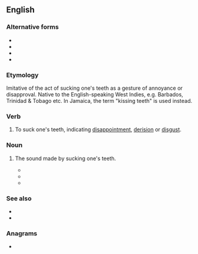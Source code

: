 ==English==

===Alternative forms===
* {{alter|en|stewps}}
* {{alter|en|chupes|chupse|cheups}}
* {{alter|en|stoops}}
* {{alter|en|steupse}}

===Etymology===
Imitative of the act of sucking one's teeth as a gesture of annoyance or disapproval. Native to the English-speaking West Indies, e.g. Barbados, Trinidad & Tobago etc. In Jamaica, the term "kissing teeth" is used instead.

===Verb===
{{en-verb}}

# {{lb|en|West Indies|dialect|onomatopoeia}} To suck one's teeth, indicating [[disappointment]], [[derision]] or [[disgust]].

===Noun===
{{en-noun}}

# {{lb|en|West Indies|dialect|onomatopoeia}} The sound made by sucking one's teeth.
#* {{quote-book|en|year=2003 |title=The Swinging Bridge |author=Ramabai Espinet |page=45 |ISBN=|passage=A loud '''steups''' followed. }}
#* {{quote-book|en|year=2004 |title=Crossroads of Dream|author=Anson Gonzalez |page=57 |ISBN=|passage=He thought he heard a loud '''steups''' somewhere from the dark.}}
#* {{quote-book|en|year=2006|title=Jouvert|author=Joy Mahabir |page=78 |ISBN=|passage=When my mother heard this she let out a loud '''steups''' but said nothing.}}

===See also===
* {{l|en|hiss}}
* {{l|en|shush}}

===Anagrams===
* {{anagrams|en|a=epsstu|set-ups|sets up|setups|stupes|upsets}}